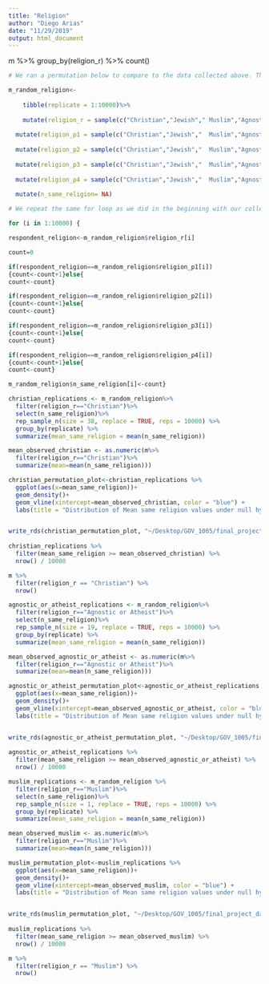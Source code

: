 ```yaml
---
title: "Religion"
author: "Diego Arias"
date: "11/29/2019"
output: html_document
---
```


m %>%
group_by(religion_r) %>%
count()

```r
# We ran a permutation below to compare to the data collected above. This permutation is based on the overall religion makeup of Harvard-- NOT the religion makeup of just friend groups. We will create a random sample with the proportions reported by Harvard and compare the outcome to the racial makeup of friend groups to see if there is self-segregation:

m_random_religion<-
    
    tibble(replicate = 1:10000)%>%
  
    mutate(religion_r = sample(c("Christian","Jewish","	Muslim","Agnostic or Atheist", "Hindu", "Other"), size=10000, replace = TRUE, prob=c(0.352, 0.065, 0.031, .389, 0.028, .13))) %>%
  
  mutate(religion_p1 = sample(c("Christian","Jewish","	Muslim","Agnostic or Atheist", "Hindu", "Other"), size=10000, replace = TRUE, prob=c(0.352, 0.065, 0.031, .389, 0.028, .13))) %>%
  
  mutate(religion_p2 = sample(c("Christian","Jewish","	Muslim","Agnostic or Atheist", "Hindu", "Other"), size=10000, replace = TRUE, prob=c(0.352, 0.065, 0.031, .389, 0.028, .13))) %>%
  
  mutate(religion_p3 = sample(c("Christian","Jewish","	Muslim","Agnostic or Atheist", "Hindu", "Other"), size=10000, replace = TRUE, prob=c(0.352, 0.065, 0.031, .389, 0.028, .13))) %>%
  
  mutate(religion_p4 = sample(c("Christian","Jewish","	Muslim","Agnostic or Atheist", "Hindu", "Other"), size=10000, replace = TRUE, prob=c(0.352, 0.065, 0.031, .389, 0.028, .13))) %>%
  
  mutate(n_same_religion= NA)

# We repeat the same for loop as we did in the beginning with our collected data, but with the sample we generated with the for loop above:

for (i in 1:10000) {

respondent_religion<-m_random_religion$religion_r[i]

count=0

if(respondent_religion==m_random_religion$religion_p1[i])
{count<-count+1}else{
count<-count}

if(respondent_religion==m_random_religion$religion_p2[i])
{count<-count+1}else{
count<-count}

if(respondent_religion==m_random_religion$religion_p3[i])
{count<-count+1}else{
count<-count}

if(respondent_religion==m_random_religion$religion_p4[i])
{count<-count+1}else{
count<-count}

m_random_religion$n_same_religion[i]<-count}
```

```r
christian_replications <- m_random_religion%>%
  filter(religion_r=="Christian")%>%
  select(n_same_religion)%>%
  rep_sample_n(size = 38, replace = TRUE, reps = 10000) %>% 
  group_by(replicate) %>% 
  summarize(mean_same_religion = mean(n_same_religion))

mean_observed_christian <- as.numeric(m%>%
  filter(religion_r=="Christian")%>%
  summarize(mean=mean(n_same_religion)))

christian_permutation_plot<-christian_replications %>%
  ggplot(aes(x=mean_same_religion))+
  geom_density()+
  geom_vline(xintercept=mean_observed_christian, color = "blue") + 
  labs(title = "Distribution of Mean same religion values under null hypothesis", subtitle = "Our observed value, shown in blue, is larger than we would expect under random friend assignment", x = "Mean Number of Same religion Friends per Replication")


write_rds(christian_permutation_plot, "~/Desktop/GOV_1005/final_project_data_cleanup/rough-draft/p_christian.rds")
             
christian_replications %>%
  filter(mean_same_religion >= mean_observed_christian) %>%
  nrow() / 10000

m %>%
  filter(religion_r == "Christian") %>%
  nrow()
```

```r
agnostic_or_atheist_replications <- m_random_religion%>%
  filter(religion_r=="Agnostic or Atheist")%>%
  select(n_same_religion)%>%
  rep_sample_n(size = 19, replace = TRUE, reps = 10000) %>% 
  group_by(replicate) %>% 
  summarize(mean_same_religion = mean(n_same_religion))

mean_observed_agnostic_or_atheist <- as.numeric(m%>%
  filter(religion_r=="Agnostic or Atheist")%>%
  summarize(mean=mean(n_same_religion)))

agnostic_or_atheist_permutation_plot<-agnostic_or_atheist_replications %>%
  ggplot(aes(x=mean_same_religion))+
  geom_density()+
  geom_vline(xintercept=mean_observed_agnostic_or_atheist, color = "blue") + 
  labs(title = "Distribution of Mean same religion values under null hypothesis", subtitle = "Our observed value, shown in blue, is larger than we would expect under random friend assignment", x = "Mean Number of Same religion Friends per Replication")


write_rds(agnostic_or_atheist_permutation_plot, "~/Desktop/GOV_1005/final_project_data_cleanup/rough-draft/p_agnostic_or_atheist.rds")
             
agnostic_or_atheist_replications %>%
  filter(mean_same_religion >= mean_observed_agnostic_or_atheist) %>%
  nrow() / 10000

```

```r
muslim_replications <- m_random_religion %>%
  filter(religion_r=="Muslim")%>%
  select(n_same_religion)%>%
  rep_sample_n(size = 1, replace = TRUE, reps = 10000) %>% 
  group_by(replicate) %>% 
  summarize(mean_same_religion = mean(n_same_religion))

mean_observed_muslim <- as.numeric(m%>%
  filter(religion_r=="Muslim")%>%
  summarize(mean=mean(n_same_religion)))

muslim_permutation_plot<-muslim_replications %>%
  ggplot(aes(x=mean_same_religion))+
  geom_density()+
  geom_vline(xintercept=mean_observed_muslim, color = "blue") + 
  labs(title = "Distribution of Mean same religion values under null hypothesis", subtitle = "Our observed value, shown in blue, is larger than we would expect under random friend assignment", x = "Mean Number of Same religion Friends per Replication")


write_rds(muslim_permutation_plot, "~/Desktop/GOV_1005/final_project_data_cleanup/rough-draft/p_muslim.rds")
             
muslim_replications %>%
  filter(mean_same_religion >= mean_observed_muslim) %>%
  nrow() / 10000

m %>%
  filter(religion_r == "Muslim") %>%
  nrow()
```


